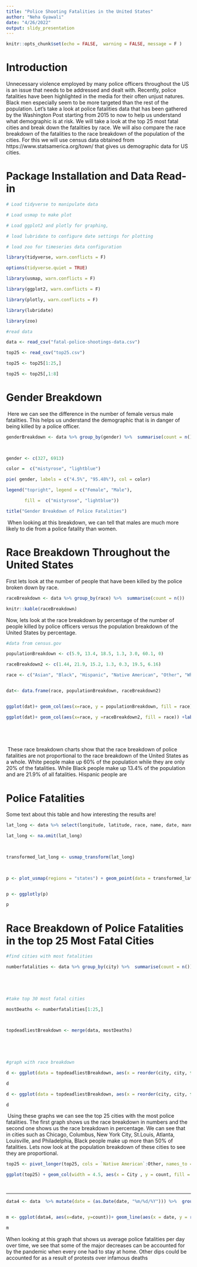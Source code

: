 ---
title: "Police Shooting Fatalities in the United States"
author: "Neha Gyawali"
date: "4/26/2022"
output: slidy_presentation
---

 

```{r setup, include=FALSE}

knitr::opts_chunk$set(echo = FALSE,  warning = FALSE, message = F )

```

 

# Introduction

 

Unnecessary violence employed by many police officers throughout the US is an issue that needs to be addressed and dealt with. Recently, police fatalities have been highlighted in the media for their often unjust natures. Black men especially seem to be more targeted than the rest of the population. Let's take a look at police fatalities data that has been gathered by the Washington Post starting from 2015 to now to help us understand what demographic is at risk. We will take a look at the top 25 most fatal cities and break down the fatalities by race. We will also compare the race breakdown of the fatalities to the race breakdown of the population of the cities. For this we will use census data obtained from https://www.statsamerica.org/town/ that gives us demographic data for US cities.



# Package Installation and Data Read-in

 

```{r, echo = T}


# Load tidyverse to manipulate data

# Load usmap to make plot

# Load ggplot2 and plotly for graphing,

# load lubridate to configure date settings for plotting

# load zoo for timeseries data configuration

library(tidyverse, warn.conflicts = F)

options(tidyverse.quiet = TRUE)

library(usmap, warn.conflicts = F)

library(ggplot2, warn.conflicts = F)

library(plotly, warn.conflicts = F)

library(lubridate)

library(zoo)

#read data

data <- read_csv("fatal-police-shootings-data.csv")

top25 <- read_csv("top25.csv")

top25 <- top25[1:25,]

top25 <- top25[,1:8]

```

 

# Gender Breakdown

 

\ Here we can see the difference in the number of female versus male fatalities. This helps us understand the demographic that is in danger of being killed by a police officer. \

```{r}

genderBreakdown <- data %>% group_by(gender) %>%  summarise(count = n())

 

gender <- c(327, 6913)

color =  c("mistyrose", "lightblue")

pie( gender, labels = c("4.5%", "95.48%"), col = color)

legend("topright", legend = c("Female", "Male"),

       fill =  c("mistyrose", "lightblue"))

title("Gender Breakdown of Police Fatalities")

```

 

\ When looking at this breakdown, we can tell that males are much more likely to die from a police fatality than women.

 

# Race Breakdown Throughout the United States

First lets look at the number of people that have been killed by the police broken down by race.
 

```{r}

raceBreakdown <- data %>% group_by(race) %>%  summarise(count = n())

knitr::kable(raceBreakdown)

```

Now, lets look at the race breakdown by percentage of the number of people killed by police officers versus the population breakdown of the United States by percentage.

```{r}
#data from census.gov

populationBreakdown <- c(5.9, 13.4, 18.5, 1.3, 3.0, 60.1, 0)

raceBreakdown2 <- c(1.44, 21.9, 15.2, 1.3, 0.3, 19.5, 6.16)

race <- c("Asian", "Black", "Hispanic", "Native American", "Other", "White", "NA")


dat<- data.frame(race, populationBreakdown, raceBreakdown2)


ggplot(dat)+ geom_col(aes(x=race, y = populationBreakdown, fill = race)) + labs(title = "Race Breakdown of US Population") + scale_fill_manual(values = c("Asian" = "navyblue",  "Hispanic" = "cadetblue4", "Native American" = "darkolivegreen", "Other" = "darkviolet", "White"= "royalblue", "Black" = "red4", "NA" = "lavenderblush4")) + coord_cartesian(ylim = c(0, 65)) + theme(axis.text.x=element_text(angle=90,hjust=1,vjust=0.5)) +xlab("Race") + ylab("Proportion")

ggplot(dat)+ geom_col(aes(x=race, y =raceBreakdown2, fill = race)) +labs(title = "Race Breakdown of Police Fatalities")  + scale_fill_manual(values = c("Asian" = "navyblue",  "Hispanic" = "cadetblue4", "Native American" = "darkolivegreen", "Other" = "darkviolet", "White"= "royalblue", "Black" = "red4", "NA" = "lavenderblush4")) + coord_cartesian(ylim = c(0, 65))+ theme(axis.text.x=element_text(angle=90,hjust=1,vjust=0.5)) +xlab("Race") + ylab("Proportion")

 

 


```

 

 

\ These race breakdown charts show that the race breakdown of police fatalities are not proportional to the race breakdown of the United States as a whole. White people make up 60% of the population while they are only 20% of the fatalities. While Black people make up 13.4% of the population and are 21.9% of all fatalities. Hispanic people are

 

 

# Police Fatalities

 

Some text about this table and how interesting the results are!

 

```{r}

lat_long <- data %>% select(longitude, latitude, race, name, date, manner_of_death, armed, age, city, flee) %>% rename(lat = latitude, lon = longitude)

lat_long <- na.omit(lat_long)

 

transformed_lat_long <- usmap_transform(lat_long)

 

p <- plot_usmap(regions = "states") + geom_point(data = transformed_lat_long, aes(x = x, y=y, color =race, text = paste("Name: ", name, "\nArmed: ", armed, "\nAge: ", age, "\nCity: ", city, "\nManner of Death: ", manner_of_death, "\nDate: ", date, "\nFleeing: ", flee )), alpha = .3, size=.75, position = "jitter")  + scale_color_manual(values = c("Asian" = "navyblue",  "Hispanic" = "cadetblue4", "Native American" = "darkolivegreen", "Other" = "darkviolet", "White"= "royalblue", "Black" = "red4"))+ labs(title = "Police Fatalities Locations")  + theme(panel.background=element_blank())


p <- ggplotly(p)

p

```

 

# Race Breakdown of Police Fatalities in the top 25 Most Fatal Cities

 

```{r}

#find cities with most fatalities

numberfatalities <- data %>% group_by(city) %>%  summarise(count = n()) %>%  arrange(desc(count))

 

 

#take top 30 most fatal cities

mostDeaths <- numberfatalities[1:25,]

 

topdeadliestBreakdown <- merge(data, mostDeaths)

 

 

#graph with race breakdown

d <- ggplot(data = topdeadliestBreakdown, aes(x = reorder(city, city, function(x)-length(x)), fill = race)) + geom_bar(width = .8) + theme(axis.text.x=element_text(angle=90,hjust=1,vjust=0.5)) + ggtitle("Race Breakdown with Fatality Count") + ylab("Fatality Count") + xlab("City") + labs(fill = "Race")  +scale_fill_manual(values = c("Asian" = "navyblue",  "Hispanic" = "cadetblue4", "Native American" = "darkolivegreen", "Other" = "darkviolet", "White"= "royalblue", "Black" = "red4", "NA" = "lavenderblush4"))

d

```

 

```{r}

d <- ggplot(data = topdeadliestBreakdown, aes(x = reorder(city, city, function(x)-length(x)), fill = race)) + geom_bar(width = .8, position = "fill") + theme(axis.text.x=element_text(angle=90,hjust=1,vjust=0.5)) + labs(title = "Race Breakdown with Proportions", fill = "Race")+ xlab("City") + ylab("Proportion") +scale_fill_manual(values = c("Asian" = "navyblue",  "Hispanic" = "cadetblue4", "Native American" = "darkolivegreen", "Other" = "darkviolet", "White"= "royalblue", "Black" = "red4", "NA" = "lavenderblush4"))

d

```

 

\ Using these graphs we can see the top 25 cities with the most police fatalities. The first graph shows us the race breakdown in numbers and the second one shows us the race breakdown in percentage. We can see that in cities such as Chicago, Columbus, New York City, St.Louis, Atlanta, Louisville, and Philadelphia, Black people make up more than 50% of fatalities. Lets now look at the population breakdown of these cities to see they are proportional.

 

```{r}

top25 <- pivot_longer(top25, cols = `Native American`:Other, names_to = c("race"), values_to = "count")

ggplot(top25) + geom_col(width = 4.5, aes(x = City , y = count, fill = race), position = "fill") + scale_fill_manual(values = c("Asian" = "navyblue",  "Hispanic" = "cadetblue4", "Native American" = "darkolivegreen", "Other" = "darkviolet", "White"= "royalblue", "Black" = "red4", "NA" = "lavenderblush4"))  + theme(axis.text.x=element_text(angle=90,hjust=1,vjust=0.5)) + scale_x_discrete(limits=top25$City) + labs(title = "Race Breakdown of City Populations", fill = "Race")+ xlab("City") + ylab("Proportion")

 
```

 

---

 

```{r}
data4 <- data  %>% mutate(date = (as.Date(date, "%m/%d/%Y"))) %>%  group_by(date) %>% summarise(count = n())


m <- ggplot(data4, aes(x=date, y=count))+ geom_line(aes(x = date, y = rollmean(count, 31, na.pad=TRUE))) +xlab("Date") + ylab("Police Fatalities per Day") 

m

```

When looking at this graph that shows us average police fatalities per day over time, we see that some of the major decreases can be accounted for by the pandemic when every one had to stay at home. Other dips could be accounted for as a result of protests over infamous deaths
